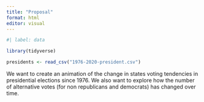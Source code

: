 ```yaml
---
title: "Proposal"
format: html
editor: visual
---
```


```r
#| label: data

library(tidyverse)

presidents <- read_csv("1976-2020-president.csv")

```

We want to create an animation of the change in states voting tendencies in presidential elections since 1976. We also want to explore how the number of alternative votes (for non republicans and democrats) has changed over time.
